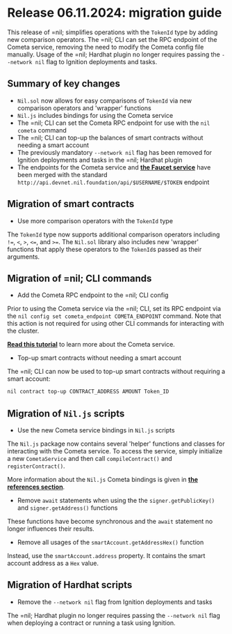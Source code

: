 # Release 06.11.2024: migration guide

This release of =nil; simplifies operations with the `TokenId` type by adding new comparison operators. The =nil; CLI can set the RPC endpoint of the Cometa service, removing the need to modify the Cometa config file manually. Usage of the =nil; Hardhat plugin no longer requires passing the `--network nil` flag to Ignition deployments and tasks.

## Summary of key changes

* `Nil.sol` now allows for easy comparisons of `TokenId` via new comparison operators and 'wrapper' functions
* `Nil.js` includes bindings for using the Cometa service
* The =nil; CLI can set the Cometa RPC endpoint for use with the `nil cometa` command
* The =nil; CLI can top-up the balances of smart contracts without needing a smart account
* The previously mandatory `--network nil` flag has been removed for Ignition deployments and tasks in the =nil; Hardhat plugin
* The endpoints for the Cometa service and [**the Faucet service**](../getting-started/essentials/tokens.mdx#token-faucet-service) have been merged with the standard `http://api.devnet.nil.foundation/api/$USERNAME/$TOKEN` endpoint

## Migration of smart contracts

* Use more comparison operators with the `TokenId` type

The `TokenId` type now supports additional comparison operators including `!=`, `<`, `>`, `<=`, and `>=`. The `Nil.sol` library also includes new 'wrapper' functions that apply these operators to the `TokenId`s passed as their arguments.

## Migration of =nil; CLI commands

* Add the Cometa RPC endpoint to the =nil; CLI config

Prior to using the Cometa service via the =nil; CLI, set its RPC endpoint via the `nil config set cometa_endpoint COMETA_ENDPOINT` command. Note that this action is not required for using other CLI commands for interacting with the cluster.

[**Read this tutorial**](../guides/cometa-and-debugging.mdx) to learn more about the Cometa service.

* Top-up smart contracts without needing a smart account

The =nil; CLI can now be used to top-up smart contracts without requiring a smart account:

```bash
nil contract top-up CONTRACT_ADDRESS AMOUNT Token_ID
```

## Migration of `Nil.js` scripts

* Use the new Cometa service bindings in `Nil.js` scripts

The `Nil.js` package now contains several 'helper' functions and classes for interacting with the Cometa service. To access the service, simply initialize a new `CometaService` and then call `compileContract()` and `registerContract()`.

More information about the `Nil.js` Cometa bindings is given in [**the references section**](../reference/client/index.mdx).

* Remove `await` statements when using the the `signer.getPublicKey()` and `signer.getAddress()` functions

These functions have become synchronous and the `await` statement no longer influences their results.

* Remove all usages of the `smartAccount.getAddressHex()` function

Instead, use the `smartAccount.address` property. It contains the smart account address as a `Hex` value.

## Migration of Hardhat scripts

* Remove the `--network nil` flag from Ignition deployments and tasks

The =nil; Hardhat plugin no longer requires passing the `--network nil` flag when deploying a contract or running a task using Ignition.

